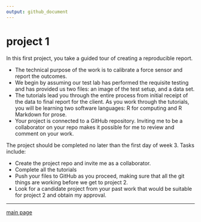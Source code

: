 ```yaml
---
output: github_document
--- 
```


# project 1

In this first project, you take a guided tour of creating a reproducible report. 

- The technical purpose of the work is to calibrate a force sensor and report the  outcomes.  
- We begin by assuming our test lab has performed the requisite testing and has provided us two files: an image of the test setup, and a data set. 
- The tutorials lead you through the entire process from initial receipt of the data to final report for the client. As you work through the tutorials, you will be learning two software languages: R for computing and R Markdown for prose. 
- Your project is connected to a GitHub repository. Inviting me to be a collaborator on your repo makes it possible for me to review and comment on your work. 


The project should be completed no later than the first day of week 3. Tasks include:

- Create the project repo and invite me as a collaborator. 
- Complete all the tutorials 
- Push your files to GitHub as you proceed, making sure that all the git things are working before we get to project 2.  
- Look for a candidate project from your past work that would be suitable for project 2 and obtain my approval. 


---

[main page](../README.md)




